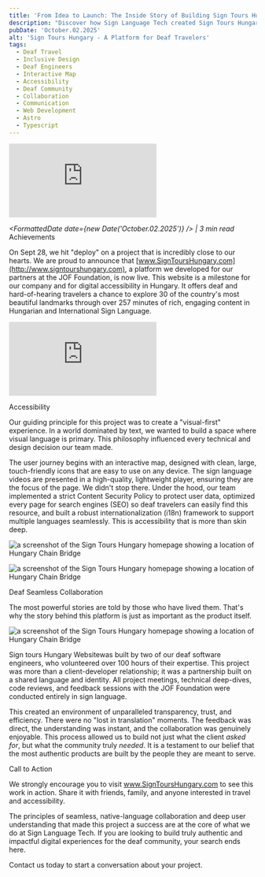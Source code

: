 ```yaml
---
title: 'From Idea to Launch: The Inside Story of Building Sign Tours Hungary'
description: "Discover how Sign Language Tech created Sign Tours Hungary, a groundbreaking platform for deaf travelers. Learn about our commitment to accessibility, seamless collaboration with deaf engineers, and the technical innovations that made this project a success. We did it all in sign language!"
pubDate: 'October.02.2025'
alt: 'Sign Tours Hungary - A Platform for Deaf Travelers'
tags:
  - Deaf Travel
  - Inclusive Design
  - Deaf Engineers
  - Interactive Map
  - Accessibility
  - Deaf Community
  - Collaboration
  - Communication
  - Web Development
  - Astro
  - Typescript
---
```



<iframe
  class="youtube-frame"
  src="https://www.youtube.com/embed/draZ6Bjbmhc?si=s_cCXrxCIOx4ahvp"
  title="YouTube video player"
  frameborder="0"
  allow="accelerometer; autoplay; clipboard-write; encrypted-media; gyroscope; picture-in-picture; web-share"
  referrerpolicy="strict-origin-when-cross-origin"
  allowfullscreen>
</iframe>

*<FormattedDate date={new Date('October.02.2025')} /> | 3 min read*
<CustomHeading>Achievements</CustomHeading>

On Sept 28, we hit "deploy" on a project that is incredibly close to our hearts. We are proud to announce that [www.SignToursHungary.com](http://www.signtourshungary.com), a platform we developed for our partners at the JOF Foundation, is now live. This website is a milestone for our company and for digital accessibility in Hungary. It offers deaf and hard-of-hearing travelers a chance to explore 30 of the country's most beautiful landmarks through over 257 minutes of rich, engaging content in Hungarian and International Sign Language.

<iframe
  class="youtube-frame"
  src="https://www.youtube.com/embed/5UKiMf8K0Ww?si=5Oh1Z_UAU-HSEI_Y"
  title="YouTube video player"
  frameborder="0"
  allow="accelerometer; autoplay; clipboard-write; encrypted-media; gyroscope; picture-in-picture; web-share"
  referrerpolicy="strict-origin-when-cross-origin"
  allowfullscreen>
</iframe>

<CustomHeading>Accessibility</CustomHeading>

Our guiding principle for this project was to create a "visual-first" experience. In a world dominated by text, we wanted to build a space where visual language is primary. This philosophy influenced every technical and design decision our team made.

The user journey begins with an interactive map, designed with clean, large, touch-friendly icons that are easy to use on any device. The sign language videos are presented in a high-quality, lightweight player, ensuring they are the focus of the page. We didn't stop there. Under the hood, our team implemented a strict Content Security Policy to protect user data, optimized every page for search engines (SEO) so deaf travelers can easily find this resource, and built a robust internationalization (i18n) framework to support multiple languages seamlessly. This is accessibility that is more than skin deep.

<Image src={SignLocationDetail}
  alt='a screenshot of the Sign Tours Hungary homepage showing a location of Hungary Chain Bridge'
  layout="responsive"
  width={640}
  height={480}
/>

<Image src={SmartChoices}
  alt='a screenshot of the Sign Tours Hungary homepage showing a location of Hungary Chain Bridge'
  layout="responsive"
  width={640}
  height={480}
/>

<CustomHeading>Deaf Seamless Collaboration</CustomHeading>

The most powerful stories are told by those who have lived them. That's why the story behind this platform is just as important as the product itself.

<Image src={DeafCollaboration}
  alt='a screenshot of the Sign Tours Hungary homepage showing a location of Hungary Chain Bridge'
  layout="responsive"
/>

<ExternalLink href="https://www.signtourshungary.com">Sign tours Hungary Website</ExternalLink>was built by two of our deaf software engineers, who volunteered over 100 hours of their expertise. This project was more than a client-developer relationship; it was a partnership built on a shared language and identity. All project meetings, technical deep-dives, code reviews, and feedback sessions with the JOF Foundation were conducted entirely in sign language.

This created an environment of unparalleled transparency, trust, and efficiency. There were no "lost in translation" moments. The feedback was direct, the understanding was instant, and the collaboration was genuinely enjoyable. This process allowed us to build not just what the client *asked for*, but what the community truly *needed*. It is a testament to our belief that the most authentic products are built by the people they are meant to serve.

<CustomHeading>Call to Action</CustomHeading>

We strongly encourage you to visit <ExternalLink href="http://www.signtourshungary.com">www.SignToursHungary.com</ExternalLink> to see this work in action. Share it with friends, family, and anyone interested in travel and accessibility.

The principles of seamless, native-language collaboration and deep user understanding that made this project a success are at the core of what we do at Sign Language Tech. If you are looking to build truly authentic and impactful digital experiences for the deaf community, your search ends here.

<CustomHeading class="mb-1">Contact us today to start a conversation about your project.</CustomHeading>

<BookAppointmentButton class="mb-2"/>
